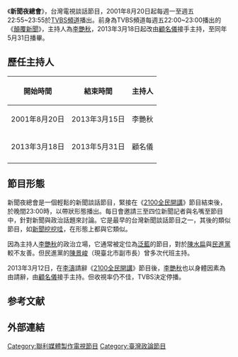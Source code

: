 {{電視節目信息框
| 顏色       = #C6C9FF
| 名稱       = 新聞夜總會
| 英文名稱   = 
| 原名       = 
| 圖片       = 
| 圖說       = 
| 類型       = [[談話性節目|談話性節目]]
| 主持       = 第一任：[[李艷秋_(主播)|李艷秋]]<hr>第二任：[[顧名儀|顧名儀]]
| 國家       = {{ROC-TW}}
| 地區       = 
| 語言       = [[現代標準漢語|國語]]
| 字幕       = [[中文|中文]]
| 標語       = 歡迎收看新聞夜總會，大家輕鬆來作伙！
| 製作人     = 
| 製作公司   = 聯意製作股份有限公司
| 每集長     = 約60分鐘
| 頻道       = [[TVBS頻道|TVBS頻道]]
| 播出國家    = {{TWN}}
| 電視網     = 
| 開始       = 2001年8月20日
| 結束       = 2013年5月31日
| 播出時間    = 每週一至週五22:55~23:55
| 晚於       = 
| 早於       = 
| 相關劇集   = 
| 中國大陸名稱 = 
| 臺灣名稱     = 
| 港澳名稱     = 
| 馬新名稱     = 
| 官方網站   = 
| imdb_id    = 
| tv_com_id  = 
}}
《'''新聞夜總會'''》，台灣電視談話節目，2001年8月20日起每週一至週五22:55~23:55於[[TVBS頻道|TVBS頻道]]播出。前身為TVBS頻道每週五22:00~23:00播出的《[[顛覆新聞|顛覆新聞]]》，主持人為[[李艷秋_(主播)|李艷秋]]，2013年3月18日起改由[[顧名儀|顧名儀]]接手主持，至同年5月31日播畢。

== 歷任主持人 ==
{| class="wikitable"
|-
! 開始時間 !! 結束時間 !! 主持人  
|-
|2001年8月20日
|2013年3月15日
|李艷秋
|-
|2013年3月18日
|2013年5月31日
|顧名儀
|-
|}

==節目形態==
新聞夜總會是一個輕鬆的新聞談話節目，緊接在《[[2100全民開講|2100全民開講]]》節目結束後，於晚間23:00時，以帶狀形態播出。每日會邀請三至四位新聞記者與名嘴至節目中，針對新聞與政治話題來討論。它是最早的台灣新聞談話節目之一，其後的類似節目，如[[新聞挖挖哇|新聞挖挖哇]]，在形態上都與它類似。

因為主持人[[李艷秋_(主播)|李艷秋]]的政治立場，它通常被定位為[[泛藍|泛藍]]的節目，對於[[陳水扁|陳水扁]]與[[民進黨|民進黨]]較不友善。但民進黨的[[陳景峻|陳景峻]]（現臺北市副市長）曾多次代班主持。

2013年3月12日，在[[李濤_(1950年)|李濤]]請辭《[[2100全民開講|2100全民開講]]》節目後，[[李艷秋_(主播)|李艷秋]]也以身體因素為由請辭，由[[顧名儀|顧名儀]]接手主持。但收視率仍不佳，TVBS決定停播。

==参考文献==
{{reflist}}

==外部連結==

{{電視節目的變遷
|電視台={{flagicon|ROC}}[[TVBS頻道|TVBS頻道]]
|播放檔次=星期一至五22:55~23:55 
|節目名稱= 新聞夜總會<br />（2001年8月20日－2013年5月31日日）
|上一節目=
|下一節目=
}}

[[Category:聯利媒體製作電視節目|Category:聯利媒體製作電視節目]]
[[Category:臺灣政論節目|Category:臺灣政論節目]]